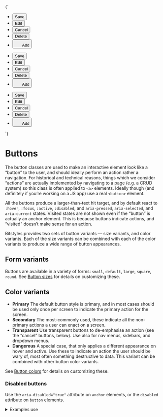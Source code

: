 
<Meta title="UI/Buttons/Overview" />

<Story name="Button selection">
  {`
    <div class="u-grid u-gap-l">
      <ul class="a-list-reset u-flex u-gap-m">
        <li>
          <button class="a-button a-button--small">Save</button>
        </li>
        <li>
          <button class="a-button a-button--small a-button--secondary">Edit</button>
        </li>
        <li>
          <button class="a-button a-button--small a-button--transparent">Cancel</button>
        </li>
        <li>
          <button class="a-button a-button--small a-button--secondary a-button--danger">Delete</button>
        </li>
        <li>
          <button class="a-button a-button--small a-button--square">
            <svg width="20" height="20" class="a-icon a-icon--s" aria-hidden="true" focusable="false">
              <use xlink:href="${icons}#icon-plus"></use>
            </svg>
            <span class="u-sr-only">Add</span>
          </button>
        </li>
      </ul>
      <ul class="a-list-reset u-flex u-gap-m">
        <li>
          <button class="a-button">Save</button>
        </li>
        <li>
          <button class="a-button a-button--secondary">Edit</button>
        </li>
        <li>
          <button class="a-button a-button--transparent">Cancel</button>
        </li>
        <li>
          <button class="a-button a-button--secondary a-button--danger">Delete</button>
        </li>
        <li>
          <button class="a-button a-button--square">
            <svg width="20" height="20" class="a-icon a-icon--m" aria-hidden="true" focusable="false">
              <use xlink:href="${icons}#icon-plus"></use>
            </svg>
            <span class="u-sr-only">Add</span>
          </button>
        </li>
      </ul>
      <ul class="a-list-reset u-flex u-gap-m">
        <li>
          <button class="a-button a-button--large">Save</button>
        </li>
        <li>
          <button class="a-button a-button--large a-button--secondary">Edit</button>
        </li>
        <li>
          <button class="a-button a-button--large a-button--transparent">Cancel</button>
        </li>
        <li>
          <button class="a-button a-button--large a-button--secondary a-button--danger">Delete</button>
        </li>
        <li>
          <button class="a-button a-button--large a-button--square">
            <svg width="20" height="20" class="a-icon a-icon--l" aria-hidden="true" focusable="false">
              <use xlink:href="${icons}#icon-plus"></use>
            </svg>
            <span class="u-sr-only">Add</span>
          </button>
        </li>
      </ul>
    </div>
  `}
</Story>

# Buttons

The button classes are used to make an interactive element look like a “button” to the user, and should ideally perform an action rather a navigation. For historical and technical reasons, things which we consider “actions” are actually implemented by navigating to a page (e.g. a CRUD system) so this class is often applied to `<a>` elements. Ideally though (and definitely if you’re working on a JS app) use a real `<button>` element.

All the buttons produce a larger-than-text hit target, and by default react to `:hover`, `:focus`, `:active`, `:disabled`, and `aria-pressed`, `aria-selected`, and `aria-current` states. Visited states are not shown even if the “button” is actually an anchor element. This is because buttons indicate actions, and “visited” doesn’t make sense for an action.

Bitstyles provides two sets of button variants — size variants, and color variants. Each of the size variants can be combined with each of the color variants to produce a wide range of button appearances.

## Form variants

Buttons are available in a variety of forms: `small`, `default`, `large`, `square`, `round`. See [Button sizes](/docs/atoms-button-shapes--small-primary) for details on customizing these.

## Color variants

- **Primary** The default button style is primary, and in most cases should be used only once per screen to indicate the primary action for the screen.
- **Secondary** The most-commonly used, these indicate all the non-primary actions a user can enact on a screen.
- **Transparent** Use transparent buttons to de-emphasise an action (see the “cancel” buttons, below). Use also for nav menus, sidebars, and dropdown menus.
- **Dangerous** A special case, that only applies a different appearance on hover and active. Use these to indicate an action the user should be wary of, most often something destructive to data. This variant can be combined with other button color variants.

See [Button colors](/docs/atoms-button-colors--primary) for details on customizing these.

### Disabled buttons

Use the `aria-disabled="true"` attribute on `anchor` elements, or the `disabled` attribute on `button` elements.

<details class="u-margin-xl-y">
  <summary class="u-h4 u-font-medium">Examples use</summary>
  <ul>
    <li>
      <a href="/docs/atoms-button-colors--primary">Button color variants</a>
    </li>
    <li>
      <a href="/docs/atoms-button-shapes--small">Button shape variants</a>
    </li>
  </ul>
</details>
